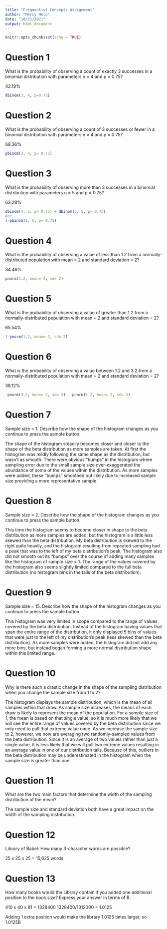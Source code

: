 ```yaml
---
title: "Frequentist Concepts Assignment"
author: "Mercy Melo"
date: "10/21/2021"
output: html_document
---
```


```r
knitr::opts_chunk$set(echo = TRUE)
```

# Question 1
What is the probability of observing a count of exactly 3 successes in a binomial distribution with parameters n = 4 and p = 0.75?

42.19%

```r
dbinom(3, 4, p=0.75)
```

# Question 2
What is the probability of observing a count of 3 successes or fewer in a binomial distribution with parameters n = 4 and p = 0.75?

68.36%

```r
pbinom(3, 4, p= 0.75)
```

# Question 3
What is the probability of observing more than 3 successes in a binomial distribution with parameters n = 5 and p = 0.75?

63.28%

```r
dbinom(4, 5, p= 0.75) + dbinom(5, 5, p= 0.75)
#or
1-pbinom(3, 5, p= 0.75)
```

# Question 4
What is the probability of observing a value of less than 1.2 from a normally-distributed population with mean = 2 and standard deviation = 2?

34.46%

```r
pnorm(1.2, mean= 2, sd= 2)
```

# Question 5
What is the probability of observing a value of greater than 1.2 from a normally-distributed population with mean = 2 and standard deviation = 2?

65.54%

```r
1-pnorm(1.2, mean= 2, sd= 2)
```

# Question 6
 What is the probability of observing a value between 1.2 and 3.2 from a normally-distributed population with mean = 2 and standard deviation = 2?

38.12%

```r
 pnorm(3.2, mean= 2, sd= 2) - pnorm(1.2, mean= 2, sd= 2)
```

# Question 7
Sample size = 1. Describe how the shape of the histogram changes as you continue to press the sample button.
 
The shape of the histogram steadily becomes closer and closer to the shape of the beta distribution as more samples are taken. At first the histogram was mildly following the same shape as the distribution, but wasn't as smooth. There were obvious "bumps" in the histogram where sampling error due to the small sample size over-exaggerated the abundance of some of the values within the distribution. As more samples were added, these "bumps" smoothed out likely due to increased sample size providing a more representative sample. 
 
# Question 8
Sample size = 2. Describe how the shape of the histogram changes as you continue to press the sample button.

This time the histogram seems to become closer in shape to the beta distribution as more samples are added, but the histogram is a little less skewed than the beta distribution. My beta distribution is skewed to the right quite heavily, and the histogram resulting from repeated sampling had a peak that was to the left of my beta distribution's peak. The histogram also did not smooth out its "bumps" over the course of adding many samples like the histogram of sample size = 1. The range of the values covered by the histogram also seems slightly limited compared to the full beta distribution (no histogram bins in the tails of the beta distribution). 

# Question 9
Sample size = 15. Describe how the shape of the histogram changes as you continue to press the sample button.

This histogram was very limited in scope compared to the range of values covered by the beta distribution. Instead of the histogram having values that span the entire range of the distribution, it only displayed 5 bins of values that were just to the left of my distribution's peak (less skewed than the beta distribution). As more samples were added, the histogram did not add any more bins, but instead began forming a more normal distribution shape within this limited range. 

# Question 10
Why is there such a drastic change in the shape of the sampling distribution when you change the sample size from 1 to 2?

The histogram displays the sample distribution, which is the mean of all samples within that draw. As sample size increases, the means of each draw is likely to represent the mean of the population. For a sample size of 1, the mean is based on that single value, so it is much more likely that we will see the entire range of values covered by the beta distribution since we only need to pull that extreme value once. As we increase the sample size to 2, however, we now are averaging two randomly-sampled values from the beta distribution. Since it is an average of two values rather than just a single value, it is less likely that we will pull two extreme values resulting in an average value in one of our distribution tails. Because of this, outliers in the beta distribution may be underestimated in the histogram when the sample size is greater than one. 

# Question 11
What are the two main factors that determine the width of the sampling distribution of the mean?

The sample size and standard deviation both have a great impact on the width of the sampling distribution.

# Question 12
Library of Babel: How many 3-character words are possible?

25 x 25 x 25 = 15,625 words

# Question 13
How many books would the Library contain if you added one additional position to the book size? Express your answer in terms of B.

410 x 40 x 81 = 1328400
1328400/1312000 = 1.0125

Adding 1 extra position would make the library 1.0125 times larger, so 1.0125B
